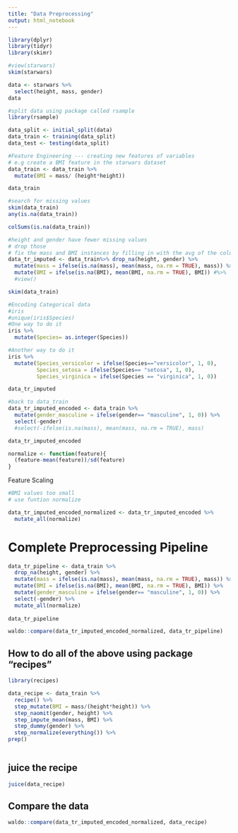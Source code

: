 ```yaml
---
title: "Data Preprocessing"
output: html_notebook
---
```



```r
library(dplyr)
library(tidyr)
library(skimr)
```

```r
#view(starwars)
skim(starwars)
```

```r
data <- starwars %>%
  select(height, mass, gender)
data
```

```r
#split data using package called rsample
library(rsample)

data_split <- initial_split(data)
data_train <- training(data_split)
data_test <- testing(data_split)


```


```r
#Feature Engineering --- creating new features of variables
# e.g create a BMI feature in the starwars dataset
data_train <- data_train %>% 
  mutate(BMI = mass/ (height*height))

data_train
```

```r
#search for missing values
skim(data_train)
any(is.na(data_train))
```

```r
colSums(is.na(data_train))
```

```r
#height and gender have fewer missing values
# drop those
# fix the mass and BMI instances by filling in with the avg of the columns
data_tr_imputed <- data_train%>% drop_na(height, gender) %>%
  mutate(mass = ifelse(is.na(mass), mean(mass, na.rm = TRUE), mass)) %>%
  mutate(BMI = ifelse(is.na(BMI), mean(BMI, na.rm = TRUE), BMI)) #%>%
  #view()

skim(data_train)
```

```r
#Encoding Categorical data
#iris
#unique(iris$Species)
#One way to do it
iris %>%
  mutate(Species= as.integer(Species))
```

```r
#Another way to do it
iris %>%
  mutate(Species_versicolor = ifelse(Species=="versicolor", 1, 0),
         Species_setosa = ifelse(Species== "setosa", 1, 0),
         Species_virginica = ifelse(Species == "virginica", 1, 0))
```

```r
data_tr_imputed
```


```r
#back to data_train
data_tr_imputed_encoded <- data_train %>%
  mutate(gender_masculine = ifelse(gender== "masculine", 1, 0)) %>%
  select(-gender) 
  #select(-ifelse(is.na(mass), mean(mass, na.rm = TRUE), mass)
```

```r
data_tr_imputed_encoded
```

```r
normalize <- function(feature){
  (feature-mean(feature))/sd(feature)
}
```


Feature Scaling
```r
#BMI values too small
# use funtion normalize

data_tr_imputed_encoded_normalized <- data_tr_imputed_encoded %>%
  mutate_all(normalize)

```


# Complete Preprocessing Pipeline

```r
data_tr_pipeline <- data_train %>%
  drop_na(height, gender) %>%
  mutate(mass = ifelse(is.na(mass), mean(mass, na.rm = TRUE), mass)) %>%
  mutate(BMI = ifelse(is.na(BMI), mean(BMI, na.rm = TRUE), BMI)) %>%
  mutate(gender_masculine = ifelse(gender== "masculine", 1, 0)) %>%
  select(-gender) %>%
  mutate_all(normalize)
  
data_tr_pipeline
```

```r
waldo::compare(data_tr_imputed_encoded_normalized, data_tr_pipeline)
```

## How to do all of the above using package "recipes"

```r
library(recipes)

data_recipe <- data_train %>%
  recipe() %>%
  step_mutate(BMI = mass/(height*height)) %>%
  step_naomit(gender, height) %>%
  step_impute_mean(mass, BMI) %>%
  step_dummy(gender) %>%
  step_normalize(everything()) %>%
prep()
  
```

## juice the recipe
```r
juice(data_recipe)
```

## Compare the data

```r
waldo::compare(data_tr_imputed_encoded_normalized, data_recipe)
```

